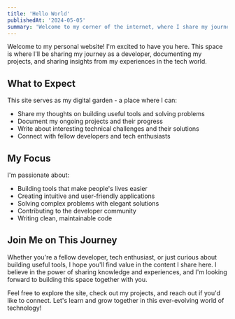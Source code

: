 ```yaml
---
title: 'Hello World'
publishedAt: '2024-05-05'
summary: 'Welcome to my corner of the internet, where I share my journey of building useful tools and solving interesting problems.'
---
```


Welcome to my personal website! I'm excited to have you here. This space is where I'll be sharing my journey as a developer, documenting my projects, and sharing insights from my experiences in the tech world.

## What to Expect

This site serves as my digital garden - a place where I can:

- Share my thoughts on building useful tools and solving problems
- Document my ongoing projects and their progress
- Write about interesting technical challenges and their solutions
- Connect with fellow developers and tech enthusiasts

## My Focus

I'm passionate about:

- Building tools that make people's lives easier
- Creating intuitive and user-friendly applications
- Solving complex problems with elegant solutions
- Contributing to the developer community
- Writing clean, maintainable code

## Join Me on This Journey

Whether you're a fellow developer, tech enthusiast, or just curious about building useful tools, I hope you'll find value in the content I share here. I believe in the power of sharing knowledge and experiences, and I'm looking forward to building this space together with you.

Feel free to explore the site, check out my projects, and reach out if you'd like to connect. Let's learn and grow together in this ever-evolving world of technology! 